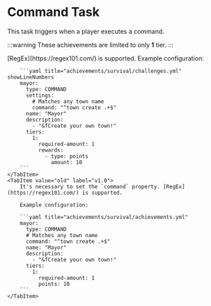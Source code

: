 
# Command Task

This task triggers when a player executes a command. <br/>

:::warning
These achievements are limited to only **1** tier.
:::

<Tabs>
    <TabItem value="new" label="v2.0" default>
        [RegEx](https://regex101.com/) is supported. Example configuration:

        ```yaml title="achievements/survival/challenges.yml" showLineNumbers
        mayor:
          type: COMMAND
          settings:
            # Matches any town name
            command: "^town create .+$"
          name: "Mayor"
          description:
            - "&fCreate your own town!"
          tiers:
            1:
              required-amount: 1
              rewards:
                - type: points
                  amount: 10
        ```
    </TabItem>
    <TabItem value="old" label="v1.0">
        It's necessary to set the `command` property. [RegEx](https://regex101.com/) is supported.

        Example configuration:

        ```yaml title="achievements/survival/achievements.yml"
        mayor:
          type: COMMAND
          # Matches any town name
          command: "^town create .+$"
          name: "Mayor"
          description:
            - "&fCreate your own town!"
          tiers:
            1:
              required-amount: 1
              points: 10
        ```
    </TabItem>
</Tabs>